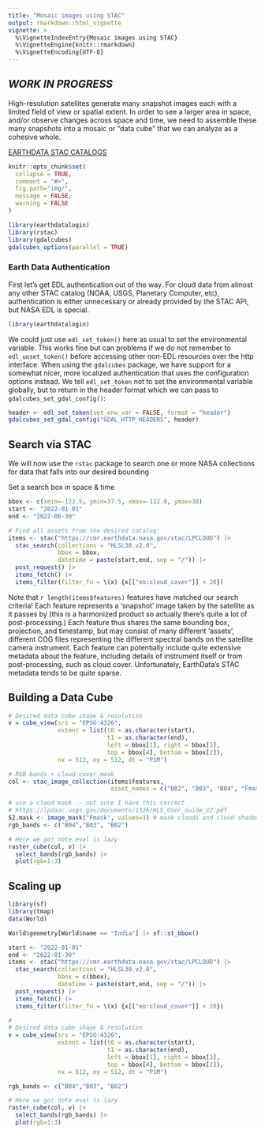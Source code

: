 ```yaml
---
title: "Mosaic images using STAC"
output: rmarkdown::html_vignette
vignette: >
  %\VignetteIndexEntry{Mosaic images using STAC}
  %\VignetteEngine{knitr::rmarkdown}
  %\VignetteEncoding{UTF-8}
---
```


## *WORK IN PROGRESS*



High-resolution satellites generate many snapshot images each with a limited field of view or spatial extent.  In order to see a larger area in space, and/or observe changes across space and time, we need to assemble these many snapshots into a mosaic or "data cube" that we can analyze as a cohesive whole. 


[EARTHDATA STAC CATALOGS](https://radiantearth.github.io/stac-browser/#/external/cmr.earthdata.nasa.gov/stac/LPCLOUD?.language=en)


```r
knitr::opts_chunk$set(
  collapse = TRUE,
  comment = "#>",
  fig.path="img/",
  message = FALSE,
  warning = FALSE
)
```

```r
library(earthdatalogin)
library(rstac)
library(gdalcubes)
gdalcubes_options(parallel = TRUE) 
```


### Earth Data Authentication

First let's get EDL authentication out of the way.
For cloud data from almost any other STAC catalog (NOAA, USGS, Planetary Computer, etc), authentication is either unnecessary or already provided by the STAC API, but NASA EDL is special. 


```r
library(earthdatalogin)
```

We could just use `edl_set_token()` here as usual to set the environmental variable. 
This works fine but can problems if we do not remember to `edl_unset_token()` before accessing other non-EDL resources over the http interface.
When using the `gdalcubes` package, we have support for a somewhat nicer, more localized authentication that uses the configuration options instead.
We tell `edl_set_token` not to set the environmental variable globally, but to return
in the header format which we can pass to `gdalcubes_set_gdal_config()`:

```r
header <- edl_set_token(set_env_var = FALSE, format = "header")
gdalcubes_set_gdal_config("GDAL_HTTP_HEADERS", header)
```



## Search via STAC

We will now use the `rstac` package to search one or more NASA collections for data that falls into our desired bounding 

Set a search box in space & time

```r
bbox <- c(xmin=-122.5, ymin=37.5, xmax=-122.0, ymax=38) 
start <- "2022-01-01"
end <- "2022-06-30"

# Find all assets from the desired catalog:
items <- stac("https://cmr.earthdata.nasa.gov/stac/LPCLOUD") |> 
  stac_search(collections = "HLSL30.v2.0",
              bbox = bbox,
              datetime = paste(start,end, sep = "/")) |>
  post_request() |>
  items_fetch() |>
  items_filter(filter_fn = \(x) {x[["eo:cloud_cover"]] < 20})
```


Note that `r length(items$features)` features have matched our search criteria! Each feature represents a 'snapshot' image taken by the satellite as it passes by (this is a harmonized product so actually there's quite a lot of post-processing.)  Each feature thus shares the same bounding box, projection, and timestamp, but may consist of many different 'assets', different COG files representing the different spectral bands on the satellite camera instrument.  Each feature can potentially include quite extensive metadata about the feature, including details of instrument itself or from post-processing, such as cloud cover.  Unfortunately, EarthData's STAC metadata tends to be quite sparse. 



## Building a Data Cube


```r
# Desired data cube shape & resolution
v = cube_view(srs = "EPSG:4326",
              extent = list(t0 = as.character(start), 
                            t1 = as.character(end),
                            left = bbox[1], right = bbox[3],
                            top = bbox[4], bottom = bbox[2]),
              nx = 512, ny = 512, dt = "P1M")
```


```r
# RGB bands + cloud cover mask
col <- stac_image_collection(items$features, 
                             asset_names = c("B02", "B03", "B04", "Fmask"))
```


```r
# use a cloud mask -- not sure I have this correct
# https://lpdaac.usgs.gov/documents/1326/HLS_User_Guide_V2.pdf
S2.mask <- image_mask("Fmask", values=1) # mask clouds and cloud shadows
rgb_bands <- c("B04","B03", "B02")

# Here we go! note eval is lazy
raster_cube(col, v) |>
  select_bands(rgb_bands) |>
  plot(rgb=1:3)
```


## Scaling up

```r
library(sf)
library(tmap)
data(World)

World$geometry[World$name == "India"] |> sf::st_bbox()
```



```r
start <- "2022-01-01"
end <- "2022-01-30"
items <- stac("https://cmr.earthdata.nasa.gov/stac/LPCLOUD") |> 
  stac_search(collections = "HLSL30.v2.0",
              bbox = c(bbox),
              datetime = paste(start,end, sep = "/")) |>
  post_request() |>
  items_fetch() |>
  items_filter(filter_fn = \(x) {x[["eo:cloud_cover"]] < 20})
```


```r
#
# Desired data cube shape & resolution
v = cube_view(srs = "EPSG:4326",
              extent = list(t0 = as.character(start), 
                            t1 = as.character(end),
                            left = bbox[1], right = bbox[3],
                            top = bbox[4], bottom = bbox[2]),
              nx = 512, ny = 512, dt = "P1M")
```


```r
rgb_bands <- c("B04","B03", "B02")

# Here we go! note eval is lazy
raster_cube(col, v) |>
  select_bands(rgb_bands) |>
  plot(rgb=1:3)
```

